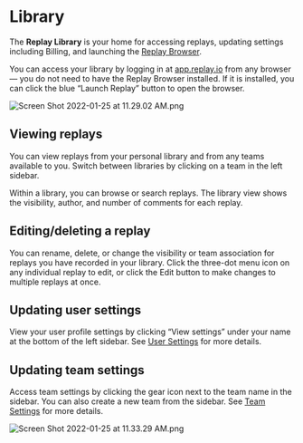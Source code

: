 # Library

The **Replay Library** is your home for accessing replays, updating settings including Billing, and launching the [Replay Browser](/reference-guide/recording/replay-browser). 

You can access your library by logging in at [app.replay.io](https://app.replay.io) from any browser — you do not need to have the Replay Browser installed. If it is installed, you can click the blue “Launch Replay” button to open the browser.

![Screen Shot 2022-01-25 at 11.29.02 AM.png](/media/reference-guide/library/Screen_Shot_2022-01-25_at_11.29.02_AM.png)

## Viewing replays

You can view replays from your personal library and from any teams available to you. Switch between libraries by clicking on a team in the left sidebar.

Within a library, you can browse or search replays. The library view shows the visibility, author, and number of comments for each replay. 

## Editing/deleting a replay

You can rename, delete, or change the visibility or team association for replays you have recorded in your library. Click the three-dot menu icon on any individual replay to edit, or click the Edit button to make changes to multiple replays at once.

## Updating user settings

View your user profile settings by clicking “View settings” under your name at the bottom of the left sidebar. See [User Settings](/resources/get-help/user-settings) for more details.

## Updating team settings

Access team settings by clicking the gear icon next to the team name in the sidebar. You can also create a new team from the sidebar.  See [Team Settings](/getting-started/teams-admin/team-settings) for more details.

![Screen Shot 2022-01-25 at 11.33.29 AM.png](/media/reference-guide/library/Screen_Shot_2022-01-25_at_11.33.29_AM.png)